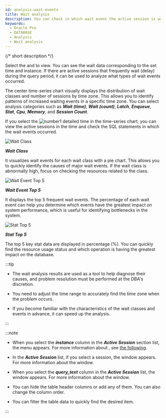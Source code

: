 ```yaml
---
id: analysis-wait-events
title: Wait analysis
description: You can check in which wait event the active session is waiting and which wait events occur frequently.
keywords:
  - Oracle Pro
  - DATABASE
  - Analysis
  - Wait analysis
---
```


{/* short description */}

<ShortDesc />

Select the <Cmdname sid="time" className="uitext" /> and <Cmdname sid="instance" className="uitext" /> to view. You can see the wait data corresponding to the set time and instance. If there are active sessions that frequently wait (delay) during the query period, it can be used to analyze what types of wait events occurred.

<ImgLang img='db-analysis-wait-oracle.png' desc='Wait analysis' />

The center time-series chart visually displays the distribution of wait classes and number of sessions by time zone. This allows you to identify patterns of increased waiting events in a specific time zone. You can select analysis categories such as ***Wait (time)***, ***Wait (count)***, ***Latch***, ***Enqueue***, ***Stat***, ***Cpu***, ***Memory***, and ***Session Count***.

If you select the ![number1](/img/number-01.png) detailed time in the time-series chart, you can view the active sessions in the time and check the SQL statements in which the wait events occurred.

<Columns>
<Column className="text--left width--50">

![Wait Class](/img/db-analysis-wait-class-oracle.png)

</Column>

<Column className="text--left">

***Wait Class***

It visualizes wait events for each wait class with a pie chart. This allows you to quickly identify the causes of major wait events. If the wait class is abnormally high, focus on checking the resources related to the class.

</Column>
</Columns>

<Columns>
<Column className="text--left width--50">

![Wait Event Top 5](/img/db-analysis-wait-top5-oracle.png)

</Column>

<Column className="text--left">

***Wait Event Top 5***

It displays the top 5 frequent wait events. The percentage of each wait event can help you determine which events have the greatest impact on system performance, which is useful for identifying bottlenecks in the system.

</Column>
</Columns>

<Columns>
<Column className="text--left width--50">

![Stat Top 5](/img/db-analysis-wait-stat-top5-oracle.png)

</Column>

<Column className="text--left">

***Stat Top 5***

The top 5 key stat data are displayed in percentage (%). You can quickly find the resource usage status and which operation is having the greatest impact on the database.

</Column>
</Columns>

:::tip

- The wait analysis results are used as a tool to help diagnose their causes, and problem resolution must be performed at the DBA's discretion.

- You need to adjust the time range to accurately find the time zone when the problem occurs.

- If you become familiar with the characteristics of the wait classes and events in advance, it can speed up the analysis.

:::

:::note

- When you select the ***instance*** column in the ***Active Session*** section list, the <Cmdname sid="side_dbMonitoring" className="uitext" /> menu appears. For more information about <Cmdname sid="side_dbMonitoring" className="uitext" />, see [the following](instance-monitoring).

- In the ***Active Session*** list, if you select a session, the <Cmdname sid="session_detail" className="uitext" /> window appears. For more information about the <Cmdname sid="session_detail" className="uitext" /> window.

- When you select the ***query_text*** column in the ***Active Session*** list, the <Cmdname sid="TTL06224" className="uitext" /> window appears. For more information about the <Cmdname sid="TTL06224" className="uitext" /> window.

- You can hide the table header columns or add any of them. You can also change the column order.

- You can filter the table data to quickly find the desired item.

:::
